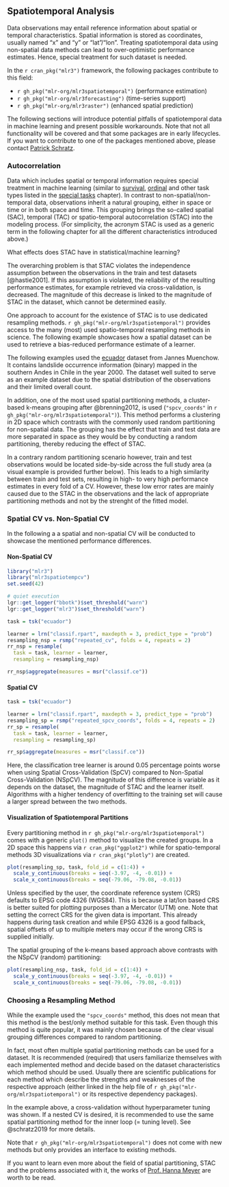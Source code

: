 ## Spatiotemporal Analysis {#spatiotemporal}

Data observations may entail reference information about spatial or temporal characteristics.
Spatial information is stored as coordinates, usually named "x" and "y" or "lat"/"lon".
Treating spatiotemporal data using non-spatial data methods can lead to over-optimistic performance estimates.
Hence, special treatment for such dataset is needed.

In the `r cran_pkg("mlr3")` framework, the following packages contribute to this field:

- `r gh_pkg("mlr-org/mlr3spatiotemporal")` (performance estimation)
- `r gh_pkg("mlr-org/mlr3forecasting")` (time-series support)
- `r gh_pkg("mlr-org/mlr3raster")` (enhanced spatial prediction)

The following sections will introduce potential pitfalls of spatiotemporal data in machine learning and present possible workarounds.
Note that not all functionality will be covered and that some packages are in early lifecycles.
If you want to contribute to one of the packages mentioned above, please contact [Patrick Schratz](https://github.com/pat-s).

### Autocorrelation {#spatiotemporal-intro}

Data which includes spatial or temporal information requires special treatment in machine learning (similar to [survival](#survival), [ordinal](#ordinal) and other task types listed in the [special tasks](#special-tasks) chapter).
In contrast to non-spatial/non-temporal data, observations inherit a natural grouping, either in space or time or in both space and time.
This grouping brings the so-called spatial (SAC), temporal (TAC) or spatio-temporal autocorrelation (STAC) into the modeling process.
(For simplicity, the acronym STAC is used as a generic term in the following chapter for all the different characteristics introduced above.)

What effects does STAC have in statistical/machine learning?

The overarching problem is that STAC violates the independence assumption between the observations in the train and test datasets [@hastie2001].
If this assumption is violated, the reliability of the resulting performance estimates, for example retrieved via cross-validation, is decreased.
The magnitude of this decrease is linked to the magnitude of STAC in the dataset, which cannot be determined easily.

One approach to account for the existence of STAC is to use dedicated resampling methods.
`r gh_pkg("mlr-org/mlr3spatiotemporal")` provides access to the many (most) used spatio-temporal resampling methods in science.
The following example showcases how a spatial dataset can be used to retrieve a bias-reduced performance estimate of a learner.

The following examples used the [ecuador](https://mlr3spatiotempcv.mlr-org.com/reference/mlr_tasks_ecuador.html) dataset from Jannes Muenchow.
It contains landslide occurrence information (binary) mapped in the southern Andes in Chile in the year 2000.
The dataset well suited to serve as an example dataset due to the spatial distribution of the observations and their limited overall count.

In addition, one of the most used spatial partitioning methods, a cluster-based k-means grouping  after @brenning2012, is used (`"spcv_coords"` in `r gh_pkg("mlr-org/mlr3spatiotemporal")`).
This method performs a clustering in 2D space which contrasts with the commonly used random partitioning for non-spatial data.
The grouping has the effect that train and test data are more separated in space as they would be by conducting a random partitioning, thereby reducing the effect of STAC.

In a contrary random partitioning scenario however, train and test observations would be located side-by-side across the full study area (a visual example is provided further below).
This leads to a high similarity between train and test sets, resulting in high- to very high performance estimates in every fold of a CV.
However, these low error rates are mainly caused due to the STAC in the observations and the lack of appropriate partitioning methods and not by the strenght of the fitted model.

### Spatial CV vs. Non-Spatial CV {#sp-vs-nsp-cv}

In the following a a spatial and non-spatial CV will be conducted to showcase the mentioned performance differences.

#### Non-Spatial CV {#nsp-cv}

```r
library("mlr3")
library("mlr3spatiotempcv")
set.seed(42)

# quiet execution
lgr::get_logger("bbotk")$set_threshold("warn")
lgr::get_logger("mlr3")$set_threshold("warn")

task = tsk("ecuador")

learner = lrn("classif.rpart", maxdepth = 3, predict_type = "prob")
resampling_nsp = rsmp("repeated_cv", folds = 4, repeats = 2)
rr_nsp = resample(
  task = task, learner = learner,
  resampling = resampling_nsp)

rr_nsp$aggregate(measures = msr("classif.ce"))
```

#### Spatial CV {#sp-cv}

```r
task = tsk("ecuador")

learner = lrn("classif.rpart", maxdepth = 3, predict_type = "prob")
resampling_sp = rsmp("repeated_spcv_coords", folds = 4, repeats = 2)
rr_sp = resample(
  task = task, learner = learner,
  resampling = resampling_sp)

rr_sp$aggregate(measures = msr("classif.ce"))
```

Here, the classification tree learner is around 0.05 percentage points worse when using Spatial Cross-Validation (SpCV) compared to Non-Spatial Cross-Validation (NSpCV).
The magnitude of this difference is variable as it depends on the dataset, the magnitude of STAC and the learner itself.
Algorithms with a higher tendency of overfitting to the training set will cause a larger spread between the two methods.

#### Visualization of Spatiotemporal Partitions {#vis-spt-partitions}

Every partitioning method in `r gh_pkg("mlr-org/mlr3spatiotemporal")` comes with a generic `plot()` method to visualize the created groups.
In a 2D space this happens via `r cran_pkg("ggplot2")` while for spatio-temporal methods 3D visualizations via `r cran_pkg("plotly")` are created.

```r
plot(resampling_sp, task, fold_id = c(1:4)) +
  scale_y_continuous(breaks = seq(-3.97, -4, -0.01)) +
  scale_x_continuous(breaks = seq(-79.06, -79.08, -0.01))
```

Unless specified by the user, the coordinate reference system (CRS) defaults to EPSG code 4326 (WGS84).
This is because a lat/lon based CRS is better suited for plotting purposes than a Mercator (UTM) one.
Note that setting the correct CRS for the given data is important.
This already happens during task creation and while EPSG 4326 is a good fallback, spatial offsets of up to multiple meters may occur if the wrong CRS is supplied initially.

The spatial grouping of the k-means based approach above contrasts with the NSpCV (random) partitioning:

```r
plot(resampling_nsp, task, fold_id = c(1:4)) +
  scale_y_continuous(breaks = seq(-3.97, -4, -0.01)) +
  scale_x_continuous(breaks = seq(-79.06, -79.08, -0.01))
```

### Choosing a Resampling Method {#choose-spt-rsmp}

While the example used the `"spcv_coords"` method, this does not mean that this method is the best/only method suitable for this task.
Even though this method is quite popular, it was mainly chosen because of the clear visual grouping differences compared to random partitioning.

In fact, most often multiple spatial partitioning methods can be used for a dataset.
It is recommended (required) that users familiarize themselves with each implemented method and decide based on the dataset characteristics which method should be used.
Usually there are scientific publications for each method which describe the strengths and weaknesses of the respective approach (either linked in the help file of `r gh_pkg("mlr-org/mlr3spatiotemporal")` or its respective dependency packages).

In the example above, a cross-validation without hyperparameter tuning was shown.
If a nested CV is desired, it is recommended to use the same spatial partitioning method for the inner loop (= tuning level).
See @schratz2019 for more details.

Note that `r gh_pkg("mlr-org/mlr3spatiotemporal")` does not come with new methods but only provides an interface to existing methods.

If you want to learn even more about the field of spatial partitioning, STAC and the problems associated with it, the works of [Prof. Hanna Meyer](https://scholar.google.com/citations?user=9YibxW0AAAAJ&hl=en) are worth to be read. 
